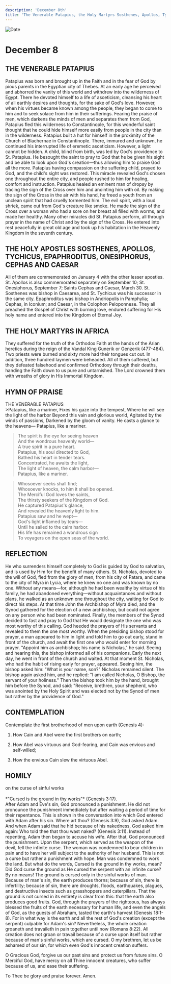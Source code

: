```yaml
---
description: 'December 8th'
title: 'The Venerable Patapius, the Holy Martyrs Sosthenes, Apollos, Tychicus, Epaphroditus, Onesiphorus, Cephas, and Caesar'
---
```


<CustomPaginator />
<RunningHead />

<Image src="/title-imprint.png" height={68} width={50} alt="Date" className="title-imprint"/>

# <div id="date">December <Image className="four-dot" src="/four-dot.png" height={15} width={15} alt="" />8</div>

## THE VENERABLE PATAPIUS

Patapius was born and brought up in the Faith and in the fear of God by pious parents in the Egyptian city of Thebes. At an early age he perceived and abhorred the vanity of this world and withdrew into the wilderness of Egypt. There he devoted himself to a life of asceticism, cleansing his heart of all earthly desires and thoughts, for the sake of God's love. However, when his virtues became known among the people, they began to come to him and to seek solace from him in their sufferings. Fearing the praise of men, which darkens the minds of men and separates them from God, Patapius fled this wilderness to Constantinople, for this wonderful saint thought that he could hide himself more easily from people in the city than in the wilderness. Patapius built a hut for himself in the proximity of the Church of Blachernae in Constantinople. There, immured and unknown, he continued his interrupted life of eremetic asceticism. However, a light cannot be hidden. A child, blind from birth, was led by God's providence to St. Patapius. He besought the saint to pray to God that he be given his sight and be able to look upon God's creation—thus allowing him to praise God all the more. Patapius having compassion on the suffering child, prayed to God, and the child's sight was restored. This miracle revealed God's chosen one throughout the entire city, and people rushed to him for healing, comfort and instruction. Patapius healed an eminent man of dropsy by tracing the sign of the Cross over him and anointing him with oil. By making the sign of the Cross in the air with his hand, he freed a youth from an unclean spirit that had cruelly tormented him. The evil spirit, with a loud shriek, came out from God's creature like smoke. He made the sign of the Cross over a woman who had a sore on her breast all filled with worms, and made her healthy. Many other miracles did St. Patapius perform, all through prayer in the name of Christ and by the sign of the Cross. He entered into rest peacefully in great old age and took up his habitation in the Heavenly Kingdom in the seventh century.

## THE HOLY APOSTLES SOSTHENES, APOLLOS, TYCHICUS, EPAPHRODITUS, ONESIPHORUS, CEPHAS AND CAESAR

All of them are commemorated on January 4 with the other lesser apostles. St. Apollos is also commemorated separately on September 10; St. Onesiphorus, September 7; Saints Cephas and Caesar, March 30. St. Sosthenes was bishop in Caesarea, and St. Tychicus was his successor in the same city. Epaphroditus was bishop in Andriopolis in Pamphylia; Cephas, in Iconium; and Caesar, in the Colophon Peloponnese. They all preached the Gospel of Christ with burning love, endured suffering for His holy name and entered into the Kingdom of Eternal Joy.

## THE HOLY MARTYRS IN AFRICA

They suffered for the truth of the Orthodox Faith at the hands of the Arian heretics during the reign of the Vandal King Gunerik or Genzerik (477-484). Two priests were burned and sixty more had their tongues cut out. In addition, three hundred laymen were beheaded. All of them suffered, but they defeated falsehood and confirmed Orthodoxy through their deaths, handing the Faith down to us pure and untarnished. The Lord crowned them with wreaths of glory in His Immortal Kingdom.


## HYMN OF PRAISE
<div style={{textAlign:'center', color:'crimson', fontWeight:'bold'}}>
THE VENERABLE PATAPIUS
</div>
>Patapius, like a mariner,  
Fixes his gaze into the tempest,  
Where he will see the light of the harbor  
Beyond this vain and glorious world,  
Agitated by the winds of passions,  
Darkened by the gloom of vanity.  
He casts a glance to the heavens—  
Patapius, like a mariner.  
  
>The spirit is the eye for seeing heaven  
And the wondrous heavenly world—  
A true spirit in a pure heart.  
Patapius, his soul directed to God,  
Bathed his heart in tender tears.  
Concentrated, he awaits the light,  
The light of heaven, the calm harbor—  
Patapius, like a mariner.  
  
>Whosoever seeks shall find;  
Whosoever knocks, to him it shall be opened.  
The Merciful God loves the saints,  
The thirsty seekers of the Kingdom of God.  
He captured Patapius's glance,  
And revealed the heavenly light to him.  
Patapius saw and he wept—  
God's light inflamed by tears—  
Until he sailed to the calm harbor.  
His life has remained a wondrous sign  
To voyagers on the open seas of the world.   


## REFLECTION
He who surrenders himself completely to God is guided by God to salvation, and is used by Him for the benefit of many others. St. Nicholas, devoted to the will of God, fled from the glory of men, from his city of Patara, and came to the city of Myra in Lycia, where he knew no one and was known by no one. Without any means—for, although he had been wealthy by virtue of his family, he had abandoned everything—without acquaintances and without plans, he walked as an unknown one throughout the city, waiting for God to direct his steps. At that time John the Archbishop of Myra died, and the Synod gathered for the election of a new archbishop, but could not agree on any person who had been nominated. Finally, the members of the Synod decided to fast and pray to God that He would designate the one who was most worthy of this calling. God heeded the prayers of His servants and revealed to them the one most worthy. When the presiding bishop stood for prayer, a man appeared to him in light and told him to go out early, stand in front of the church, and await the first one who would enter for morning prayer. "Appoint him as archbishop; his name is Nicholas," he said. Seeing and hearing this, the bishop informed all of his companions. Early the next day, he went in front of the church and waited. At that moment St. Nicholas, who had the habit of rising early for prayer, appeared. Seeing him, the bishop asked him: "What is your name, son?" Nicholas remained silent. The bishop again asked him, and he replied: "I am called Nicholas, O Bishop, the servant of your holiness." Then the bishop took him by the hand, brought him before the Synod, and said: "Receive, brethren, your shepherd, who was anointed by the Holy Spirit and was elected not by the Synod of men but rather by the providence of God."


## CONTEMPLATION

Contemplate the first brotherhood of men upon earth (Genesis 4):

1. How Cain and Abel were the first brothers on earth;

2. How Abel was virtuous and God-fearing, and Cain was envious and self-willed;

3. How the envious Cain slew the virtuous Abel.


## HOMILY
<div style={{textAlign:'center', color:'crimson', fontWeight:'bold'}}>
on the curse of sinful works
</div>
<br />
<div style={{textAlign:'right'}}>
*"Cursed is the ground in thy works"* (Genesis 3:17).
</div>
After Adam and Eve's sin, God pronounced a punishment. He did not pronounce the punishment immediately but after waiting a period of time for their repentance. This is shown in the conversation into which God entered with Adam after his sin. Where art thou? (Genesis 3:9), God asked Adam. And when Adam said that he hid because of his nakedness, God asked him again: Who told thee that thou wast naked? (Genesis 3:11). Instead of repenting, Adam then began to accuse his wife. After that, God pronounced the punishment. Upon the serpent, which served as the weapon of the devil, fell the infinite curse. The woman was condemned to bear children in pain and to have her will subject to the authority of her husband. This is not a curse but rather a punishment with hope. Man was condemned to work the land. But what do the words, Cursed is the ground in thy works, mean? Did God curse the ground as He cursed the serpent with an infinite curse? By no means! The ground is cursed only in the sinful works of man. Because of man's sin, the earth produces thorns; because of sin, there is infertility; because of sin, there are droughts, floods, earthquakes, plagues, and destructive insects such as grasshoppers and caterpillars. That the ground is not cursed in its entirety is clear from this: that the earth also produces good fruits. God, through the prayers of the righteous, has always blessed the fruits of the earth necessary for human life, and even the angels of God, as the guests of Abraham, tasted the earth's harvest (Genesis 18:1-8). For in what way is the earth and all the rest of God's creation (except the serpent) culpable for Adam's sin? Nevertheless, the whole creation groaneth and travaileth in pain together until now (Romans 8:22). All creation does not groan or travail because of a curse upon itself but rather because of man's sinful works, which are cursed. O my brethren, let us be ashamed of our sin, for which even God's innocent creation suffers.

O Gracious God, forgive us our past sins and protect us from future sins. O Merciful God, have mercy on all Thine innocent creatures, who suffer because of us, and ease their suffering.

To Thee be glory and praise forever. Amen.